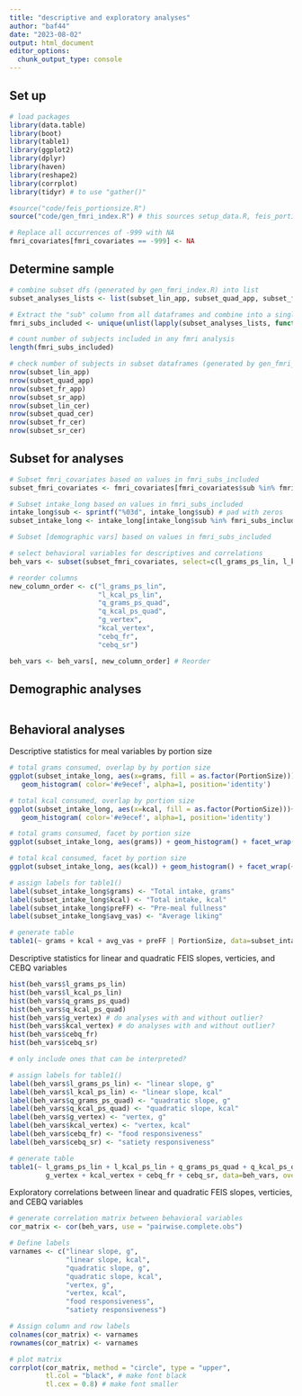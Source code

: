 ```yaml
---
title: "descriptive and exploratory analyses"
author: "baf44"
date: "2023-08-02"
output: html_document
editor_options: 
  chunk_output_type: console
---
```


## Set up

```r
# load packages
library(data.table)
library(boot) 
library(table1)
library(ggplot2)
library(dplyr)
library(haven)
library(reshape2)
library(corrplot)
library(tidyr) # to use "gather()"

```

```r

#source("code/feis_portionsize.R")
source("code/gen_fmri_index.R") # this sources setup_data.R, feis_portionsize.R, gen_fmricovtable.R
```

```r

# Replace all occurrences of -999 with NA
fmri_covariates[fmri_covariates == -999] <- NA

```


## Determine sample

```r

# combine subset dfs (generated by gen_fmri_index.R) into list
subset_analyses_lists <- list(subset_lin_app, subset_quad_app, subset_fr_app, subset_sr_app, subset_lin_cer, subset_quad_cer, subset_fr_cer, subset_sr_cer)

# Extract the "sub" column from all dataframes and combine into a single vector
fmri_subs_included <- unique(unlist(lapply(subset_analyses_lists, function(df) df$sub)))

# count number of subjects included in any fmri analysis
length(fmri_subs_included)

```


```r

# check number of subjects in subset dataframes (generated by gen_fmri_index.R)
nrow(subset_lin_app)
nrow(subset_quad_app)
nrow(subset_fr_app)
nrow(subset_sr_app)
nrow(subset_lin_cer)
nrow(subset_quad_cer)
nrow(subset_fr_cer)
nrow(subset_sr_cer)
```

## Subset for analyses


```r

# Subset fmri_covariates based on values in fmri_subs_included
subset_fmri_covariates <- fmri_covariates[fmri_covariates$sub %in% fmri_subs_included, ]

# Subset intake_long based on values in fmri_subs_included
intake_long$sub <- sprintf("%03d", intake_long$sub) # pad with zeros
subset_intake_long <- intake_long[intake_long$sub %in% fmri_subs_included, ]

# Subset [demographic vars] based on values in fmri_subs_included

```

```r

# select behavioral variables for descriptives and correlations
beh_vars <- subset(subset_fmri_covariates, select=c(l_grams_ps_lin, l_kcal_ps_lin, q_grams_ps_quad, q_kcal_ps_quad, g_vertex, kcal_vertex, cebq_fr, cebq_sr))

# reorder columns 
new_column_order <- c("l_grams_ps_lin", 
                      "l_kcal_ps_lin",
                      "q_grams_ps_quad",
                      "q_kcal_ps_quad",
                      "g_vertex",
                      "kcal_vertex",
                      "cebq_fr",
                      "cebq_sr") 

beh_vars <- beh_vars[, new_column_order] # Reorder 

```


## Demographic analyses
```r
```

## Behavioral analyses

Descriptive statistics for meal variables by portion size 

```r

# total grams consumed, overlap by by portion size
ggplot(subset_intake_long, aes(x=grams, fill = as.factor(PortionSize)))+
   geom_histogram( color='#e9ecef', alpha=1, position='identity')

# total kcal consumed, overlap by portion size
ggplot(subset_intake_long, aes(x=kcal, fill = as.factor(PortionSize)))+
   geom_histogram( color='#e9ecef', alpha=1, position='identity')

# total grams consumed, facet by portion size
ggplot(subset_intake_long, aes(grams)) + geom_histogram() + facet_wrap(~PortionSize)

# total kcal consumed, facet by portion size
ggplot(subset_intake_long, aes(kcal)) + geom_histogram() + facet_wrap(~PortionSize)
```

```r

# assign labels for table1()
label(subset_intake_long$grams) <- "Total intake, grams"
label(subset_intake_long$kcal) <- "Total intake, kcal"
label(subset_intake_long$preFF) <- "Pre-meal fullness"
label(subset_intake_long$avg_vas) <- "Average liking"

# generate table
table1(~ grams + kcal + avg_vas + preFF | PortionSize, data=subset_intake_long, overall=F)

```

Descriptive statistics for linear and quadratic FEIS slopes, verticies, and CEBQ variables

```r

hist(beh_vars$l_grams_ps_lin)
hist(beh_vars$l_kcal_ps_lin)
hist(beh_vars$q_grams_ps_quad)
hist(beh_vars$q_kcal_ps_quad)
hist(beh_vars$g_vertex) # do analyses with and without outlier?
hist(beh_vars$kcal_vertex) # do analyses with and without outlier?
hist(beh_vars$cebq_fr)
hist(beh_vars$cebq_sr)
```

```r

# only include ones that can be interpreted? 

# assign labels for table1()
label(beh_vars$l_grams_ps_lin) <- "linear slope, g"
label(beh_vars$l_kcal_ps_lin) <- "linear slope, kcal"
label(beh_vars$q_grams_ps_quad) <- "quadratic slope, g"
label(beh_vars$q_kcal_ps_quad) <- "quadratic slope, kcal"
label(beh_vars$g_vertex) <- "vertex, g"
label(beh_vars$kcal_vertex) <- "vertex, kcal"
label(beh_vars$cebq_fr) <- "food responsiveness"
label(beh_vars$cebq_sr) <- "satiety responsiveness"

# generate table
table1(~ l_grams_ps_lin + l_kcal_ps_lin + q_grams_ps_quad + q_kcal_ps_quad + 
         g_vertex + kcal_vertex + cebq_fr + cebq_sr, data=beh_vars, overall=T)

```

Exploratory correlations between linear and quadratic FEIS slopes, verticies, and CEBQ variables

```r

# generate correlation matrix between behavioral variables
cor_matrix <- cor(beh_vars, use = "pairwise.complete.obs")

# Define labels
varnames <- c("linear slope, g", 
              "linear slope, kcal", 
              "quadratic slope, g", 
              "quadratic slope, kcal", 
              "vertex, g", 
              "vertex, kcal",
              "food responsiveness",
              "satiety responsiveness")

# Assign column and row labels
colnames(cor_matrix) <- varnames
rownames(cor_matrix) <- varnames

# plot matrix
corrplot(cor_matrix, method = "circle", type = "upper", 
         tl.col = "black", # make font black
         tl.cex = 0.8) # make font smaller

```

